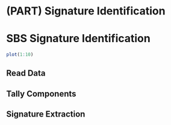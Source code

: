 # (PART) Signature Identification {-} 

# SBS Signature Identification {#sbssig}

```r
plot(1:10)
```


## Read Data {-}

## Tally Components {-}

## Signature Extraction {-}


